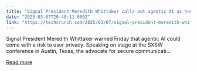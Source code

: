 ```yaml
---
title: "Signal President Meredith Whittaker calls out agentic AI as having ‘profound’ security and privacy issues"
date: "2025-03-07T20:48:11.000Z"
link: "https://techcrunch.com/2025/03/07/signal-president-meredith-whittaker-calls-out-agentic-ai-as-having-profound-security-and-privacy-issues/"
---
```


Signal President Meredith Whittaker warned Friday that agentic AI could come with a risk to user privacy. Speaking on stage at the SXSW conference in Austin, Texas, the advocate for secure communicati...

[Read more](https://techcrunch.com/2025/03/07/signal-president-meredith-whittaker-calls-out-agentic-ai-as-having-profound-security-and-privacy-issues/)

